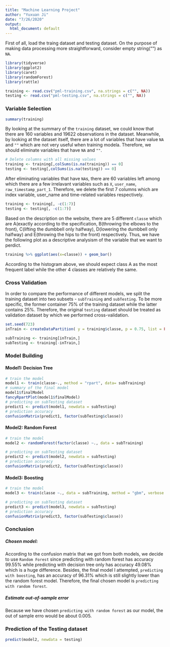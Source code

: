 ```yaml
---
title: "Machine Learning Project"
author: "Yuxuan Ji"
date: "7/26/2020"
output:
  html_document: default
---
```


First of all, load the traing dataset and testing dataset.\newline
On the purpose of making data processing more straightforward, consider empty string("") as `NA`.

```r
library(tidyverse)
library(ggplot2)
library(caret)
library(randomForest)
library(rattle)

training <- read.csv("pml-training.csv", na.strings = c("", NA))
testing <- read.csv("pml-testing.csv", na.strings = c("", NA))

```

### Variable Selection
```r
summary(training)
```

By looking at the summary of the `training` dataset, we could know that there are 160 variables and 19622 observations in the dataset. Meanwhile, by looking at the dataset itself, there are a lot of variables that have value `NA` and `""` which are not very useful when training modela. Therefore, we should eliminate variables that have `NA` and `""`. 

```r

# Delete columns with all missing values
training <- training[,colSums(is.na(training)) == 0]
testing <- testing[,colSums(is.na(testing)) == 0]

```

After eliminating variables that have `NA`s, there are 60 variables left among which there are a few irrelavant variables such as `X`, `user_name`, `raw_timestamp_part_1`. Therefore, we delete the first 7 columns which are index variable, user_name and time-related variables respectively.

```r

training <- training[, -c(1:7)]
testing <- testing[, -c(1:7)]

```

Based on the description on the website, there are 5 different `classe` which are A(exactly according to the specification, B(throwing the elbows to the front), C(lifting the dumbbell only halfway), D(lowering the dumbbell only halfway) and E(throwing the hips to the front) respectively. Thus, we have the following plot as a descriptive analysism of the variable that we want to perdict.

```r

training %>% ggplot(aes(x=classe)) + geom_bar()

```
According to the histogram above, we should expect class A as the most frequent label while the other 4 classes are relatively the same.\newline

### Cross Validation
In order to compare the performance of different models, we split the training dataset into two subsets - `subTraining` and `subTesting`. To be more specific, the former container 75% of the training dataset while the latter contains 25%. Therefore, the original `testing` dataset should be treated as validation dataset by which we performed cross-validation. 

```r
 
set.seed(723)
inTrain <- createDataPartition( y = training$classe, p = 0.75, list = FALSE)

subTraining <- training[inTrain,]
subTesting <- training[-inTrain,]

```

### Model Building

#### Model1: Decision Tree
```r
# train the model
model1 <- train(classe~., method = "rpart", data= subTraining)
# summary of the final model
model1$finalModel
fancyRpartPlot(model1$finalModel)
# predicting on subTesting dataset
predict1 <- predict(model1, newdata = subTesting)
# prediction accuracy
confusionMatrix(predict1, factor(subTesting$classe))

```


#### Model2: Random Forest
```r

# train the model
model2 <- randomForest(factor(classe) ~., data = subTraining)

# predicting on subTesting dataset
predict2 <- predict(model2, newdata = subTesting)
# prediction accuracy
confusionMatrix(predict2, factor(subTesting$classe))

```

#### Model3: Boosting
```r

# train the model
model3 <- train(classe ~., data = subTraining, method = "gbm", verbose = FALSE)

# predicting on subTesting dataset
predict3 <- predict(model3, newdata = subTesting)
# prediction accuracy
confusionMatrix(predict3, factor(subTesting$classe))

```


### Conclusion
##### Chosen model:\newline
According to the confusion matrix that we got from both models, we decide to use `Random Forest` since predicting with random forest has accuracy 99.55% while predicting with decision tree only has accuracy 49.08% which is a huge difference.\newline
Besides, the final model I attempted, `predicting with boosting`, has an accuracy of 96.31% which is still slightly lower than the random forest model.\newline
Therefore, the final chosen model is `predicting with random forest`.

##### Estimate out-of-sample error
Because we have chosen `predicting with random forest` as our model, the out of sample erro would be about 0.005.

### Prediction of the Testing dataset
```r
predict(model2, newdata = testing)

```




